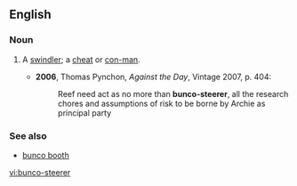 ==English==

===Noun===
{{en-noun|head=[[bunco]]-[[steerer]]}}

# {{context|US|slang|lang=en}} A [[swindler]]; a [[cheat]] or [[con-man]].
#* '''2006''', Thomas Pynchon, ''Against the Day'', Vintage 2007, p. 404:
#*: Reef need act as no more than '''bunco-steerer''', all the research chores and assumptions of risk to be borne by Archie as principal party

===See also===
* [[bunco booth]]

[[vi:bunco-steerer]]